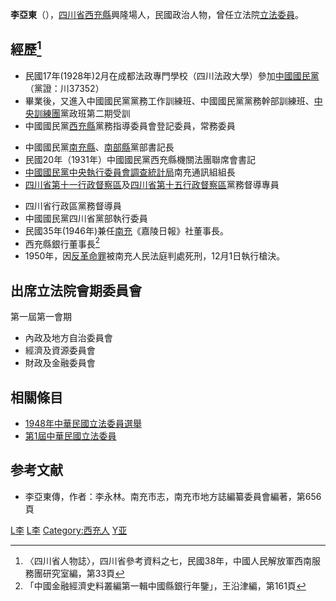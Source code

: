{{Infobox_Person
| name =李亞東
|image=
|box_width=150px
|occupation=政治人物
| period = 20世纪 
|birth_name=
| other_names =
| Sex = 男
|birth_date= 1902年
|birth_place={{QIN}}[[四川省|四川省]][[西充縣|西充縣]]<br>興隆場
| date of death = 1950年12月1日
| place of death ={{PRC}}南充
| nationality ={{ROC}}
| residence = 
| party = {{KMT}}
| religion = 
| spouse = 
| relatives =
| educate =成都法政專門學校
| past =國民黨黨務工作訓練班、黨政班<br>[[西充縣|西充縣]]黨務指導委員會登記委員、常委<br>[[南充縣|南充縣]]、[[南部縣|南部縣]]黨部書記長<br>西充縣機關法團聯席會書記<br>國民黨中執委員會-調查統計局南充通訊組長<br>四川省第十五行政督察區黨務督導專員<br>四川省行政區黨務督導員<br>四川省黨部執行委員<br>第1屆中華民國立法委員<br>[[南充|南充]]《嘉陵日報》社董事長<br>西充縣銀行董事長<br>[[反革命罪|反革命罪]]犯
| work =嘉陵日報
| award = 
}}
'''李亞東'''（{{bd|1902年||1950年|12月1日|catIdx=L李}}），[[四川省|四川省]][[西充縣|西充縣]]興隆場人，民國政治人物，曾任立法院[[第1屆中華民國立法委員|立法委員]]。

== 經歷<ref>〈四川省人物誌〉，四川省參考資料之七，民國38年，中國人民解放軍西南服務團研究室編，第33頁</ref>==
*民國17年(1928年)2月在成都法政專門學校（四川法政大學）參加[[中國國民黨|中國國民黨]]（黨證：川37352）
*畢業後，又進入中國國民黨黨務工作訓練班、中國國民黨黨務幹部訓練班、[[中央訓練團|中央訓練團]]黨政班第二期受訓
*中國國民黨[[西充縣|西充縣]]黨務指導委員會登記委員，常務委員

*中國國民黨[[南充縣|南充縣]]、[[南部縣|南部縣]]黨部書記長
*民國20年（1931年）中國國民黨西充縣機關法團聯席會書記
*[[中國國民黨中央執行委員會調查統計局|中國國民黨中央執行委員會調查統計局]]南充通訊組組長
*[[四川省第十一行政督察區|四川省第十一行政督察區]]及[[四川省第十五行政督察區|四川省第十五行政督察區]]黨務督導專員

*四川省行政區黨務督導員
*中國國民黨四川省黨部執行委員
*民國35年(1946年)兼任[[南充|南充]]《嘉陵日報》社董事長。
*西充縣銀行董事長<ref name="">「中國金融經濟史料叢編第一輯中國縣銀行年鑒」，王沿津編，第161頁</ref>
*1950年，因[[反革命罪|反革命罪]]被南充人民法庭判處死刑，12月1日執行槍決。

== 出席立法院會期委員會 ==
第一屆第一會期
*內政及地方自治委員會
*經濟及資源委員會
*財政及金融委員會

== 相關條目 ==
*[[1948年中華民國立法委員選舉|1948年中華民國立法委員選舉]]
*[[第1屆中華民國立法委員|第1屆中華民國立法委員]]

== 参考文献 ==
*李亞東傳，作者：李永林。南充市志，南充市地方誌編纂委員會編著，第656頁
<div class="references-small">
<references />
</div>


{{第1屆中華民國立法委員四川省名單}}
[[Category:第一屆立法院正選立法委員|L李]]
[[Category:中華人民共和國被處決者|L李]]
[[Category:西充人|Category:西充人]]
[[Category:李姓|Y亚]]